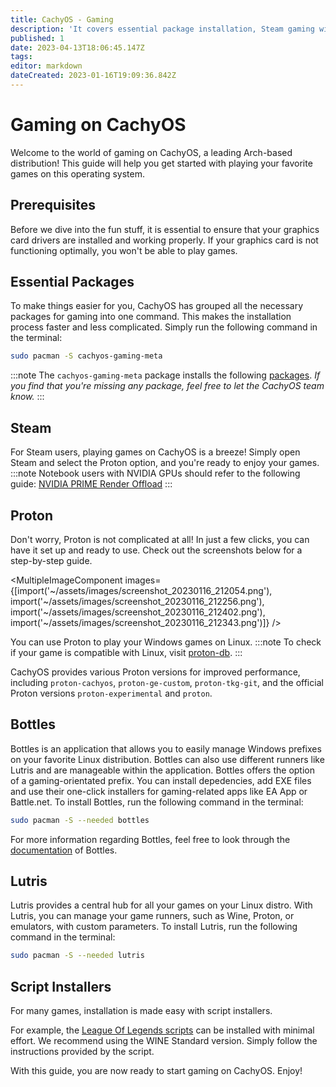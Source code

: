 ```yaml
---
title: CachyOS - Gaming
description: 'It covers essential package installation, Steam gaming with Proton, various Proton version options, Lutris as a central hub for all games, and script installers for popular games like League of Legends.'
published: 1
date: 2023-04-13T18:06:45.147Z
tags:
editor: markdown
dateCreated: 2023-01-16T19:09:36.842Z
---
```



Gaming on CachyOS
=================
Welcome to the world of gaming on CachyOS, a leading Arch-based distribution! This guide will help you get started with playing your favorite games on this operating system.

Prerequisites
-------------
Before we dive into the fun stuff, it is essential to ensure that your graphics card drivers are installed and working properly. If your graphics card is not functioning optimally, you won't be able to play games.

Essential Packages
------------------
To make things easier for you, CachyOS has grouped all the necessary packages for gaming into one command. This makes the installation process faster and less complicated. Simply run the following command in the terminal:

```sh
sudo pacman -S cachyos-gaming-meta
```

:::note
The `cachyos-gaming-meta` package installs the following [packages](https://github.com/CachyOS/CachyOS-PKGBUILDS/blob/master/cachyos-gaming-meta/PKGBUILD). *If you find that you're missing any package, feel free to let the CachyOS team know.*
:::

Steam
-----
For Steam users, playing games on CachyOS is a breeze! Simply open Steam and select the Proton option, and you're ready to enjoy your games.
:::note
Notebook users with NVIDIA GPUs should refer to the following guide: [NVIDIA PRIME Render Offload](https://wiki.cachyos.org/en/notebooks)
:::

Proton
------
Don't worry, Proton is not complicated at all! In just a few clicks, you can have it set up and ready to use. Check out the screenshots below for a step-by-step guide.

<MultipleImageComponent images={[import('~/assets/images/screenshot_20230116_212054.png'), import('~/assets/images/screenshot_20230116_212256.png'), import('~/assets/images/screenshot_20230116_212402.png'), import('~/assets/images/screenshot_20230116_212343.png')]} />

You can use Proton to play your Windows games on Linux.
:::note
To check if your game is compatible with Linux, visit [proton-db](https://www.protondb.com/).
:::

CachyOS provides various Proton versions for improved performance, including `proton-cachyos`, `proton-ge-custom`, `proton-tkg-git`, and the official Proton versions `proton-experimental` and `proton`.

Bottles
-------
Bottles is an application that allows you to easily manage Windows prefixes on your favorite Linux distribution. Bottles can also use different runners like Lutris and are manageable within the application. Bottles offers the option of a gaming-orientated prefix. You can install depedencies, add EXE files and use their one-click installers for gaming-related apps like EA App or Battle.net. To install Bottles, run the following command in the terminal:
```sh
sudo pacman -S --needed bottles
```
For more information regarding Bottles, feel free to look through the [documentation](https://docs.usebottles.com/) of Bottles.

Lutris
------
Lutris provides a central hub for all your games on your Linux distro. With Lutris, you can manage your game runners, such as Wine, Proton, or emulators, with custom parameters. To install Lutris, run the following command in the terminal:

```sh
sudo pacman -S --needed lutris
```

Script Installers
-----------------
For many games, installation is made easy with script installers.

For example, the [League Of Legends scripts](https://lutris.net/games/league-of-legends/) can be installed with minimal effort. We recommend using the WINE Standard version. Simply follow the instructions provided by the script.

With this guide, you are now ready to start gaming on CachyOS. Enjoy!

